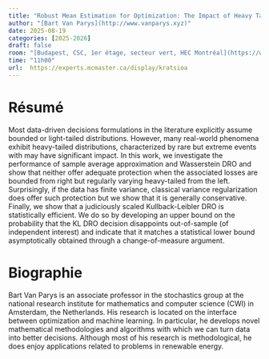 ```yaml
---
title: "Robust Mean Estimation for Optimization: The Impact of Heavy Tails"
author: "[Bart Van Parys](http://www.vanparys.xyz)"
date: 2025-08-19
categories: [2025-2026]
draft: false
room: "[Budapest, CSC, 1er étage, secteur vert, HEC Montréal](https://www.hec.ca/campus/cote_sainte_catherine/1er_etage/salles_cours/budapest.html)"
time: "11h00"
url:  https://experts.mcmaster.ca/display/kratsioa
---
```


# Résumé

Most data-driven decisions formulations in the literature explicitly assume bounded or light-tailed distributions. However, many real-world phenomena exhibit heavy-tailed distributions, characterized by rare but extreme events with may have significant impact. In this work, we investigate the performance of sample average approximation and Wasserstein DRO and show that neither offer adequate protection when the associated losses are bounded from right but regularly varying heavy-tailed from the left. Surprisingly, if the data has finite variance, classical variance regularization does offer such protection but we show that it is generally conservative. Finally, we show that a judiciously scaled Kullback-Leibler DRO is statistically efficient. We do so by developing an upper bound on the probability that the KL DRO decision disappoints out-of-sample (of independent interest) and indicate that it matches a statistical lower bound asymptotically obtained through a change-of-measure argument.

# Biographie

Bart Van Parys is an associate professor in the stochastics group at the national research institute for mathematics and computer science (CWI) in Amsterdam, the Netherlands. His research is located on the interface between optimization and machine learning. In particular, he develops novel mathematical methodologies and algorithms with which we can turn data into better decisions. Although most of his research is methodological, he does enjoy applications related to problems in renewable energy.
